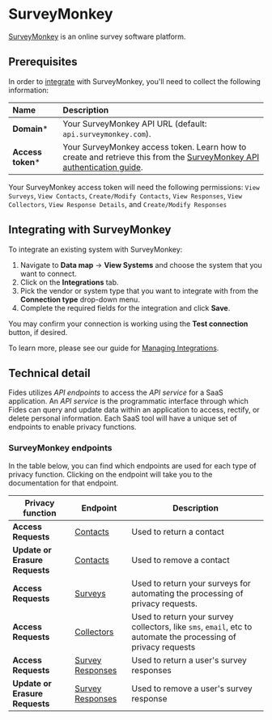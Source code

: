
# SurveyMonkey
[SurveyMonkey](https://www.surveymonkey.com/) is an online survey software platform.

## Prerequisites

In order to [integrate](../) with SurveyMonkey, you'll need to collect the following information:

| Name                       | Description                                                                                                                             |
| :------------------------- | :-------------------------------------------------------------------------------------------------------------------------------------- |
| **Domain***                | Your SurveyMonkey API URL (default: `api.surveymonkey.com`). |
| **Access token***             | Your SurveyMonkey access token. Learn how to create and retrieve this from the [SurveyMonkey API authentication guide](https://api.surveymonkey.com/v3/docs?shell#authentication). |

<Callout emoji="" type="info"> Your SurveyMonkey access token will need the following permissions: `View Surveys`, `View Contacts`, `Create/Modify Contacts`, `View Responses`, `View Collectors`, `View Response Details`, and `Create/Modify Responses`</Callout>




## Integrating with SurveyMonkey
To integrate an existing system with SurveyMonkey:

1. Navigate to **Data map** → **View Systems** and choose the system that you want to connect.
2. Click on the **Integrations** tab.
3. Pick the vendor or system type that you want to integrate with from the **Connection type** drop-down menu.
4. Complete the required fields for the integration and click **Save**. 

You may confirm your connection is working using the **Test connection** button, if desired.

To learn more, please see our guide for [Managing Integrations](/user-guides/integrations/manage-integrations).

## Technical detail 

Fides utilizes _API endpoints_ to access the _API service_ for a SaaS application. An _API service_ is the programmatic interface through which Fides can query and update data within an application to access, rectify, or delete personal information. Each SaaS tool will have a unique set of endpoints to enable privacy functions. 

### SurveyMonkey endpoints
In the table below, you can find which endpoints are used for each type of privacy function. Clicking on the endpoint will take you to the documentation for that endpoint.

| Privacy function | Endpoint | Description |
|----|----|----|
| **Access Requests**            | [Contacts](https://api.surveymonkey.com/v3/docs?shell#api-endpoints-get-contacts) | Used to return a contact |
| **Update or Erasure Requests** | [Contacts](https://api.surveymonkey.com/v3/docs?shell#api-endpoints-get-contacts-id-) | Used to remove a contact |
| **Access Requests**            | [Surveys](https://api.surveymonkey.com/v3/docs?shell#api-endpoints-get-surveys) | Used to return your surveys for automating the processing of privacy requests. |
| **Access Requests**            | [Collectors](https://api.surveymonkey.com/v3/docs?shell#api-endpoints-get-surveys-id-collectors) | Used to return your survey collectors, like `sms`, `email`, etc to automate the processing of privacy requests |
| **Access Requests**            | [Survey Responses](https://api.surveymonkey.com/v3/docs?shell#api-endpoints-get-collectors-id-responses-bulk) | Used to return a user's survey responses|
| **Update or Erasure Requests** | [Survey Responses](https://api.surveymonkey.com/v3/docs?shell#api-endpoints-get-collectors-collector_id-responses-response_id-) | Used to remove a user's survey response |
